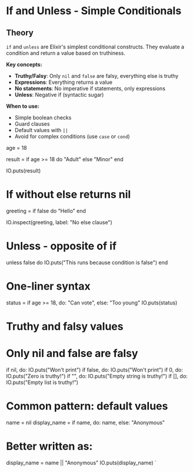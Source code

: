 
# If and Unless - Simple Conditionals

## Theory

`if` and `unless` are Elixir's simplest conditional constructs. They evaluate a condition and return a value based on truthiness.

**Key concepts:**
- **Truthy/Falsy**: Only `nil` and `false` are falsy, everything else is truthy
- **Expressions**: Everything returns a value
- **No statements**: No imperative if statements, only expressions
- **Unless**: Negative if (syntactic sugar)

**When to use:**
- Simple boolean checks
- Guard clauses
- Default values with `||`
- Avoid for complex conditions (use `case` or `cond`)

age = 18

result =
  if age >= 18 do
    "Adult"
  else
    "Minor"
  end

IO.puts(result)

# If without else returns nil
greeting =
  if false do
    "Hello"
  end

IO.inspect(greeting, label: "No else clause")

# Unless - opposite of if
unless false do
  IO.puts("This runs because condition is false")
end

# One-liner syntax
status = if age >= 18, do: "Can vote", else: "Too young"
IO.puts(status)

# Truthy and falsy values
# Only nil and false are falsy
if nil, do: IO.puts("Won't print")
if false, do: IO.puts("Won't print")
if 0, do: IO.puts("Zero is truthy!")
if "", do: IO.puts("Empty string is truthy!")
if [], do: IO.puts("Empty list is truthy!")

# Common pattern: default values
name = nil
display_name = if name, do: name, else: "Anonymous"
# Better written as:
display_name = name || "Anonymous"
IO.puts(display_name)
`